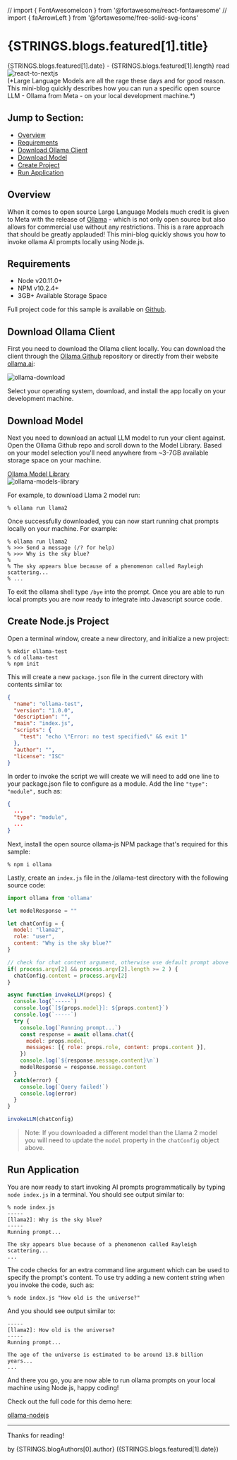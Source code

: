// import { FontAwesomeIcon } from '@fortawesome/react-fontawesome'
// import { faArrowLeft } from '@fortawesome/free-solid-svg-icons'

<Head>
  <title>{`Blog | Local LLM using Node`}</title>
  <meta name="description" content="This articles describes how to run the Ollama open source large language model on your local machine using Node.js."/>
</Head>
<NavBarBlog />

<div className="section section-bg">
<div className="columns is-flex is-justify-content-center">
<div className="column is-9" style={{overflow:'auto'}}>

<h1 className="title is-3 has-text-primary"> {STRINGS.blogs.featured[1].title} </h1>

<div className="title is-4 has-text-info"> 
  {STRINGS.blogs.featured[1].date} - <span className="title is-5 has-text-info">{STRINGS.blogs.featured[1].length} read</span>
</div>

<div className="container" >
  <Image
    alt='react-to-nextjs'
    src='/img/blog/neural-network-llm.webp'
    priority
    width={0}
    height={0}
    sizes="100vw"
    style={{objectFit:'cover',width:'100%',height:'250px'}}
  />
</div>
(*Large Language Models are all the rage these days and for good reason. This mini-blog quickly describes how you can run a specific open source LLM - Ollama from Meta - on your local development machine.*)

<h2>Jump to Section:</h2>

  * [Overview](#overview)
  * [Requirements](#requirements)
  * [Download Ollama Client](#download-client)
  * [Download Model](#download-model)
  * [Create Project](#create-project)
  * [Run Application](#run-app)

<h2 id="overview">Overview</h2>

When it comes to open source Large Language Models much credit is given to Meta with the release of [Ollama](https://ollama.ai/) - which is not only open source but also allows for commercial use without any restrictions. This is a rare approach that should be greatly applauded! This mini-blog quickly shows you how to invoke ollama AI prompts locally using Node.js.

<h2 id="requirements">Requirements</h2>

* Node v20.11.0+
* NPM v10.2.4+
* 3GB+ Available Storage Space

Full project code for this sample is available on [Github](https://github.com/edub008/ollama-nodejs).

<h2 id="download-client">Download Ollama Client</h2>

First you need to download the Ollama client locally. You can download the client through the [Ollama Github](https://github.com/ollama/ollama) repository or directly from their website [ollama.ai](https://ollama.ai/):

<div className="container is-flex is-justify-content-center">
  <Image
    alt='ollama-download'
    src='/img/blog/ollama-download.webp'
    priority
    width={0}
    height={0}
    sizes="50vw"
    style={{ width: '50%', height: 'auto' }}
  />
</div>

Select your operating system, download, and install the app locally on your development machine.

<h2 id="download-model">Download Model</h2>

Next you need to download an actual LLM model to run your client against. Open the Ollama Github repo and scroll down to the Model Library. Based on your model selection you'll need anywhere from <span className="has-text-weight-bold">~3-7GB</span> available storage space on your machine. 

<div className="columns m-2">
  <div className="column m-4 has-text-centered">
    <a href="https://github.com/ollama/ollama?tab=readme-ov-file#model-library" className="button is-info m-2">Ollama Model Library</a>
  </div>
</div>

<div className="container is-flex is-justify-content-center">
  <Image
    alt='ollama-models-library'
    src='/img/blog/ollama-models-library.webp'
    priority
    width={0}
    height={0}
    sizes="50vw"
    style={{ width: '50%', height: 'auto' }}
  />
</div>

For example, to download Llama 2 model run: 

```shell
% ollama run llama2
```

Once successfully downloaded, you can now start running chat prompts locally on your machine. For example:

```shell
% ollama run llama2
% >>> Send a message (/? for help)
% >>> Why is the sky blue?
% 
% The sky appears blue because of a phenomenon called Rayleigh scattering...
% ...
```

To exit the ollama shell type `/bye` into the prompt. Once you are able to run local prompts you are now ready to integrate into Javascript source code.

<h2 id="create-project">Create Node.js Project</h2>

Open a terminal window, create a new directory, and initialize a new project:

```shell
% mkdir ollama-test
% cd ollama-test
% npm init
```

This will create a new `package.json` file in the current directory with contents similar to:

```json
{
  "name": "ollama-test",
  "version": "1.0.0",
  "description": "",
  "main": "index.js",
  "scripts": {
    "test": "echo \"Error: no test specified\" && exit 1"
  },
  "author": "",
  "license": "ISC"
}
```

In order to invoke the script we will create we will need to add one line to your <span className="has-text-weight-bold">package.json</span> file to configure as a module. Add the line `"type": "module",` such as:

```json
{
  ...
  "type": "module",
  ...
}
```

Next, install the open source ollama-js NPM package that's required for this sample:

```shell
% npm i ollama
```

Lastly, create an `index.js` file in the <span className="has-text-weight-bold">/ollama-test</span> directory with the following source code:

```javascript
import ollama from 'ollama'

let modelResponse = ""

let chatConfig = {
  model: "llama2",
  role: "user",
  content: "Why is the sky blue?"
}

// check for chat content argument, otherwise use default prompt above
if( process.argv[2] && process.argv[2].length >= 2 ) {
  chatConfig.content = process.argv[2]
}

async function invokeLLM(props) {
  console.log(`-----`)
  console.log(`[${props.model}]: ${props.content}`)
  console.log(`-----`)
  try {
    console.log(`Running prompt...`)
    const response = await ollama.chat({
      model: props.model,
      messages: [{ role: props.role, content: props.content }],
    })
    console.log(`${response.message.content}\n`)
    modelResponse = response.message.content
  }
  catch(error) {
    console.log(`Query failed!`)
    console.log(error)
  }
}

invokeLLM(chatConfig)
```

> Note: If you downloaded a different model than the Llama 2 model you will need to update the `model` property in the `chatConfig` object above.

<h2 id="run-app">Run Application</h2>

You are now ready to start invoking AI prompts programmatically by typing `node index.js` in a terminal. You should see output similar to:

```shell
% node index.js
-----
[llama2]: Why is the sky blue?
-----
Running prompt...

The sky appears blue because of a phenomenon called Rayleigh scattering...
...
```

The code checks for an extra command line argument which can be used to specify the prompt's content. To use try adding a new content string when you invoke the code, such as: 

```shell
% node index.js "How old is the universe?"
```

And you should see output similar to: 

```shell
-----
[llama2]: How old is the universe?
-----
Running prompt...

The age of the universe is estimated to be around 13.8 billion years...
...
```

And there you go, you are now able to run ollama prompts on your local machine using Node.js, happy coding!

Check out the full code for this demo here:
<div className="columns m-2">
  <div className="column m-4 has-text-centered">
    <a href="https://github.com/edub008/ollama-nodejs" className="button is-primary m-2">ollama-nodejs</a>
  </div>
</div>

<hr />

Thanks for reading!

<div className="title is-5 has-text-info"> 
  <span className="title is-5 has-text-info">by {STRINGS.blogAuthors[0].author} ({STRINGS.blogs.featured[1].date})</span>
</div>

</div>
</div>
</div>